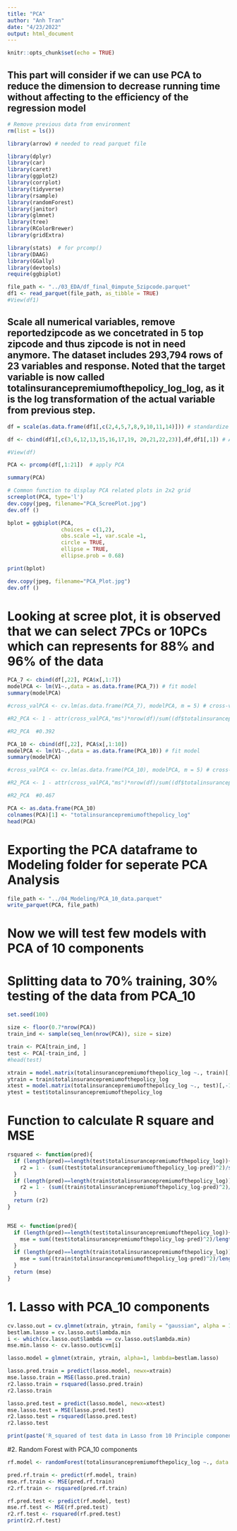 ```yaml
---
title: "PCA"
author: "Anh Tran"
date: "4/23/2022"
output: html_document
---
```


```r
knitr::opts_chunk$set(echo = TRUE)
```


## This part will consider if we can use PCA to reduce the dimension to decrease running time without affecting to the efficiency of the regression model


```r
# Remove previous data from environment
rm(list = ls())
```

```r
library(arrow) # needed to read parquet file

library(dplyr)
library(car)
library(caret)
library(ggplot2)
library(corrplot)
library(tidyverse)
library(rsample)
library(randomForest)
library(janitor)
library(glmnet)
library(tree)
library(RColorBrewer)
library(gridExtra)

library(stats)  # for prcomp()
library(DAAG)
library(GGally)
library(devtools)
require(ggbiplot)

```



```r
file_path <- "../03_EDA/df_final_0impute_5zipcode.parquet"
df1 <- read_parquet(file_path, as_tibble = TRUE)
#View(df1)
```


## Scale all numerical variables, remove reportedzipcode as we concetrated in 5 top zipcode and thus zipcode is not in need anymore. The dataset includes 293,794 rows of 23 variables and response. Noted that the  target variable is now called totalinsurancepremiumofthepolicy_log_log, as it is the log transformation of the actual variable from previous step.   

```r
df = scale(as.data.frame(df1[,c(2,4,5,7,8,9,10,11,14)])) # standardize all numerical variables

df <- cbind(df1[,c(3,6,12,13,15,16,17,19, 20,21,22,23)],df,df1[,1]) # Add categorical columns  back in

#View(df)
```


```r
PCA <- prcomp(df[,1:21])  # apply PCA

summary(PCA)
```


```r
# Common function to display PCA related plots in 2x2 grid
screeplot(PCA, type='l')
dev.copy(jpeg, filename="PCA_ScreePlot.jpg")
dev.off ()

bplot = ggbiplot(PCA,
                 choices = c(1,2),
                 obs.scale =1, var.scale =1,
                 circle = TRUE,
                 ellipse = TRUE,
                 ellipse.prob = 0.68)

print(bplot)

dev.copy(jpeg, filename="PCA_Plot.jpg")
dev.off ()

```



# Looking at scree plot, it is observed that we can select 7PCs or 10PCs which can represents for 88% and 96% of the data 


```r
PCA_7 <- cbind(df[,22], PCA$x[,1:7])
modelPCA <- lm(V1~.,data = as.data.frame(PCA_7)) # fit model
summary(modelPCA) 

#cross_valPCA <- cv.lm(as.data.frame(PCA_7), modelPCA, m = 5) # cross-validate 

#R2_PCA <- 1 - attr(cross_valPCA,"ms")*nrow(df)/sum((df$totalinsurancepremiumofthepolicy_log - #mean(df$totalinsurancepremiumofthepolicy_log))^2) # calculate R-squared

#R2_PCA  #0.392
```

```r
PCA_10 <- cbind(df[,22], PCA$x[,1:10])
modelPCA <- lm(V1~.,data = as.data.frame(PCA_10)) # fit model
summary(modelPCA) 

#cross_valPCA <- cv.lm(as.data.frame(PCA_10), modelPCA, m = 5) # cross-validate 

#R2_PCA <- 1 - attr(cross_valPCA,"ms")*nrow(df)/sum((df$totalinsurancepremiumofthepolicy_log - #mean(df$totalinsurancepremiumofthepolicy_log))^2) # calculate R-squared

#R2_PCA  #0.467
```

```r
PCA <- as.data.frame(PCA_10)
colnames(PCA)[1] <- "totalinsurancepremiumofthepolicy_log"
head(PCA)
```

# Exporting the PCA dataframe to Modeling folder for seperate PCA Analysis


```r

file_path <- "../04_Modeling/PCA_10_data.parquet"
write_parquet(PCA, file_path)
```

# Now we will test few models with  PCA of 10 components

# Splitting data to 70% training, 30% testing of the data from PCA_10

```r
set.seed(100)

size <- floor(0.7*nrow(PCA))
train_ind <- sample(seq_len(nrow(PCA)), size = size)

train <- PCA[train_ind, ]
test <- PCA[-train_ind, ]
#head(test)
```

```r
xtrain = model.matrix(totalinsurancepremiumofthepolicy_log ~., train)[,-1]
ytrain = train$totalinsurancepremiumofthepolicy_log
xtest = model.matrix(totalinsurancepremiumofthepolicy_log ~., test)[,-1]
ytest = test$totalinsurancepremiumofthepolicy_log
```

# Function to calculate R square and MSE
```r

rsquared <- function(pred){
  if (length(pred)==length(test$totalinsurancepremiumofthepolicy_log)){
    r2 = 1 - (sum((test$totalinsurancepremiumofthepolicy_log-pred)^2)/sum((test$totalinsurancepremiumofthepolicy_log-mean(test$totalinsurancepremiumofthepolicy_log))^2))
  }
  if (length(pred)==length(train$totalinsurancepremiumofthepolicy_log)){
    r2 = 1 - (sum((train$totalinsurancepremiumofthepolicy_log-pred)^2)/sum((train$totalinsurancepremiumofthepolicy_log-mean(train$totalinsurancepremiumofthepolicy_log))^2))
  }
  return (r2)
}


MSE <- function(pred){
  if (length(pred)==length(test$totalinsurancepremiumofthepolicy_log)){
    mse = sum((test$totalinsurancepremiumofthepolicy_log-pred)^2)/length(test$totalinsurancepremiumofthepolicy_log)
  }
  if (length(pred)==length(train$totalinsurancepremiumofthepolicy_log)){
    mse = sum((train$totalinsurancepremiumofthepolicy_log-pred)^2)/length(train$totalinsurancepremiumofthepolicy_log)
  }
  return (mse)
}
```

# 1. Lasso with PCA_10 components


```r

cv.lasso.out = cv.glmnet(xtrain, ytrain, family = "gaussian", alpha = 1, nfolds = 5, type.measure = "mse")
bestlam.lasso = cv.lasso.out$lambda.min
i <- which(cv.lasso.out$lambda == cv.lasso.out$lambda.min)
mse.min.lasso <- cv.lasso.out$cvm[i]

lasso.model = glmnet(xtrain, ytrain, alpha=1, lambda=bestlam.lasso)

lasso.pred.train = predict(lasso.model, newx=xtrain)
mse.lasso.train = MSE(lasso.pred.train)
r2.lasso.train = rsquared(lasso.pred.train)
r2.lasso.train 

lasso.pred.test = predict(lasso.model, newx=xtest)
mse.lasso.test = MSE(lasso.pred.test)
r2.lasso.test = rsquared(lasso.pred.test)
r2.lasso.test

print(paste('R_squared of test data in Lasso from 10 Principle components is', r2.lasso.test))

```


#2. Random Forest with PCA_10 components
```r
rf.model <- randomForest(totalinsurancepremiumofthepolicy_log ~., data = train, mtry = 3, importance = TRUE)

pred.rf.train <- predict(rf.model, train)
mse.rf.train <- MSE(pred.rf.train)
r2.rf.train <- rsquared(pred.rf.train)

rf.pred.test <- predict(rf.model, test)
mse.rf.test <- MSE(rf.pred.test)
r2.rf.test <- rsquared(rf.pred.test)
print(r2.rf.test)
```



